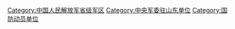 {{Catmore}}

[[Category:中国人民解放军省级军区|Category:中国人民解放军省级军区]]
[[Category:中央军委驻山东单位|Category:中央军委驻山东单位]]
[[Category:国防动员单位|Category:国防动员单位]]